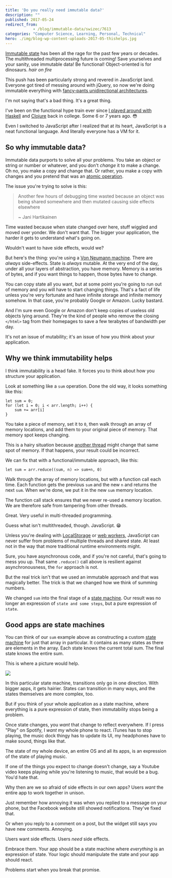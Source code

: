 ```yaml
---
title: 'Do you really need immutable data?'
description: ""
published: 2017-05-24
redirect_from: 
            - /blog/immutable-data/swizec/7613
categories: "Computer Science, Learning, Personal, Technical"
hero: ./img/blog-wp-content-uploads-2017-05-thishelps.jpg
---
```

[Immutable state](https://en.wikipedia.org/wiki/Immutable_object) has been all the rage for the past few years or decades. The multithreaded multiprocessing future is coming! Save yourselves and your sanity, use immutable data! Be functional! Object-oriented is for dinosaurs. _hair on fire_



This push has been particularly strong and revered in JavaScript land. Everyone got tired of messing around with jQuery, so now we&#x27;re doing immutable everything with [fancy-pants unidirectional architectures](http://redux.js.org/docs/basics/DataFlow.html).



I&#x27;m not saying that&#x27;s a bad thing. It&#x27;s a great thing.



I&#x27;ve been on the functional hype train ever since [I played around with Haskell](https://swizec.com/blog/learning-me-a-haskell/swizec/3272) and [Clojure](https://swizec.com/blog/checking-for-primes-dumber-algorithm-is-faster-algorithm/swizec/1580) back in college. Some 6 or 7 years ago. 😳



Even I switched to JavaScript after I realized that at its heart, JavaScript is a neat functional language. And literally everyone has a VM for it.



## So why immutable data?



Immutable data purports to solve all your problems. You take an object or string or number or whatever, and you don&#x27;t _change_ it to make a change. Oh no, you make a copy and change that. Or rather, you make a copy with changes and you pretend that was an [atomic operation](https://en.wikipedia.org/wiki/Linearizability).



The issue you&#x27;re trying to solve is this:



> Another few hours of debugging time wasted because an object was being shared somewhere and then mutated causing side effects elsewhere
>
>
>
> ~ Jani Hartikainen



Time wasted because when state changed over here, stuff wiggled and moved over yonder. We don&#x27;t want that. The bigger your application, the harder it gets to understand what&#x27;s going on.



Wouldn&#x27;t want to have side effects, would we?



But here&#x27;s the thing: you&#x27;re using a [Von Neumann machine](https://en.wikipedia.org/wiki/Von_Neumann_architecture). There are _always_ side-effects. State is _always_ mutable. At the very end of the day, under all your layers of abstraction, you have memory. Memory is a series of bytes, and if you want things to happen, those bytes have to change.



You can copy state all you want, but at some point you&#x27;re going to run out of memory and you will have to start changing things. That&#x27;s a fact of life unless you&#x27;re very fortunate and have infinite storage and infinite memory somehow. In that case, you&#x27;re probably Google or Amazon. Lucky bastard.



And I&#x27;m sure even Google or Amazon don&#x27;t keep copies of useless old objects lying around. They&#x27;re the kind of people who remove the closing `</html>` tag from their homepages to save a few terabytes of bandwidth per day.



It&#x27;s not an issue of mutability; it&#x27;s an issue of how you think about your application.



## Why we think immutability helps



I think immutability is a head fake. It forces you to think about how you structure your application.



Look at something like a `sum` operation. Done the old way, it looks something like this:



```
let sum = 0;
for (let i = 0; i < arr.length; i++) {
    sum += arr[i]
}
```



You take a piece of memory, set it to `0`, then walk through an array of memory locations, and add them to your original piece of memory. That memory spot keeps changing.



This is a hairy situation because [another thread](https://en.wikipedia.org/wiki/Thread%5C_(computing)) might change that same spot of memory. If that happens, your result could be incorrect.



We can fix that with a functional/immutable approach, like this:



```
let sum = arr.reduce((sum, n) => sum+n, 0)
```



Walk through the array of memory locations, but with a function call each time. Each function gets the previous `sum` and the new `n` and returns the next `sum`. When we&#x27;re done, we put it in the new `sum` memory location.



The function call stack ensures that we never re-used a memory location. We are therefore safe from tampering from other threads.



Great. Very useful in multi-threaded programming.



Guess what isn&#x27;t multithreaded, though. JavaScript. 😁



Unless you&#x27;re dealing with [LocalStorage](https://swizec.com/blog/fast-mutex-lamport-lock-javascript-promises/swizec/7532) or [web workers](https://en.wikipedia.org/wiki/Web_worker), JavaScript can never suffer from problems of multiple threads and shared state. At least not in the way that more traditional runtime environments might.



Sure, you have asynchronous code, and if you&#x27;re not careful, that&#x27;s going to mess you up. That same `.reduce()` call above is resilient against asynchronousness, the `for` approach is not.



But the real trick isn&#x27;t that we used an immutable approach and that was magically better. The trick is that we changed how we think of summing numbers.



We changed `sum` into the final stage of a [state machine](https://en.wikipedia.org/wiki/Finite-state_machine). Our result was no longer an expression of `state and some steps`, but a pure expression of `state`.



## Good apps are state machines



You can think of our `sum` example above as constructing a custom [state machine](https://en.wikipedia.org/wiki/Finite-state_machine) for just that array in particular. It contains as many states as there are elements in the array. Each state knows the current total sum. The final state knows the entire sum.



This is where a picture would help.



![](./img/blog-wp-content-uploads-2017-05-thishelps.jpg)



In this particular state machine, transitions only go in one direction. With bigger apps, it gets hairier. States can transition in many ways, and the states themselves are more complex, too.



But if you think of your whole application as a state machine, where everything is a pure expression of state, then immutability stops being a problem.



Once state changes, you _want_ that change to reflect everywhere. If I press &quot;Play&quot; on Spotify, I _want_ my whole phone to react. iTunes has to stop playing, the music dock thingy has to update its UI, my headphones have to make sound, things like that.



The state of my whole device, an entire OS and all its apps, is an expression of the state of playing music.



If one of the things you expect to change doesn&#x27;t change, say a Youtube video keeps playing while you&#x27;re listening to music, that would be a bug. You&#x27;d hate that.



Why then are we so afraid of side effects in our own apps? Users _want_ the entire app to work together in unison.



Just remember how annoying it was when you replied to a message on your phone, but the Facebook website still showed notifications. They&#x27;ve fixed that.



Or when you reply to a comment on a post, but the widget still says you have new comments. Annoying.



Users want side effects. Users _need_ side effects.



Embrace them. Your app should be a state machine where _everything_ is an expression of state. Your logic should manipulate the state and your app should react.



Problems start when you break that promise.